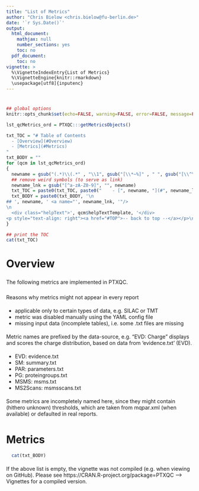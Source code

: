---
title: "List of Metrics"
author: "Chris Bielow <chris.bielow@fu-berlin.de>"
date: '`r Sys.Date()`'
output:
  html_document:
    mathjax: null
    number_sections: yes
    toc: no
  pdf_document:
    toc: no
vignette: >
  %\VignetteIndexEntry{List of Metrics}
  %\VignetteEngine{knitr::rmarkdown}
  \usepackage[utf8]{inputenc}
---


<!-- the TOC (table of content) would go here, but we create it manually to use this as a vignette
      - - > use 'toc: no' above to disable the TOC 
 -->

<a id="TOP"/>

<style type="text/css">
  p { 
    padding: 5px 0;
  }

  .helpText {
    clear: left;
  }
  
</style>

```{r setup, include=TRUE, echo=FALSE, results="asis"}
## global options
knitr::opts_chunk$set(echo=FALSE, warning=FALSE, error=FALSE, message=FALSE, fig.width=10)

lst_qcMetrics_ord = PTXQC:::getMetricsObjects()

txt_TOC = "# Table of Contents
  - [Overview](#Overview)
  - [Metrics](#Metrics)
"
txt_BODY = ""
for (qcm in lst_qcMetrics_ord)
{
  newname = gsub("(.*)\\(.*" , "\\1", gsub("[\\*~%]" , " ", gsub("[\\^\">]" , "", qcm$qcName))) 
  ## remove weird symbols (to serve as link)
  newname_lnk = gsub("[^a-zA-Z0-9]", "", newname)
  txt_TOC = paste0(txt_TOC, paste0("    - [", newname, "](#", newname_lnk, ")\n"))
  txt_BODY = paste0(txt_BODY, '\n
## ', newname, ' <a name="', newname_lnk, '"/>
\n
  <div class="helpText">', qcm$helpTextTemplate, '</div>
<p style="text-align: right"><a href="#TOP">-- back to top --</a></p>\n\n')
}

## print the TOC
cat(txt_TOC)

```

# Overview <a name="Overview"/>

The following metrics are implemented in PTXQC.<br>

Reasons why metrics might not appear in every report
 
 * applicable only to certain types of data, e.g. SILAC or TMT
 * metric was disabled manually using the YAML config file
 * missing input data (incomplete tables), i.e. some .txt files are missing

Metric names are prefixed by the data-source, e.g. "EVD: Charge" displays and scores the charge distribution, based on data from 'evidence.txt' (EVD).

 * EVD: evidence.txt
 * SM: summary.txt
 * PAR: parameters.txt
 * PG: proteingroups.txt
 * MSMS: msms.txt
 * MS2Scans: msmsscans.txt
 

Some metrics are incompletely named here, since they might contain (hithero unknown) thresholds, which are taken from mqpar.xml (when available) or defaulted in real reports.

# Metrics <a name="Metrics"/>
```{r metrics, echo=FALSE, results="asis"}
  cat(txt_BODY)
```

If the above list is empty, the vignette was not compiled (e.g. when viewing on GitHub).
Please see https://CRAN.R-project.org/package=PTXQC --> Vignettes for a compiled version.

